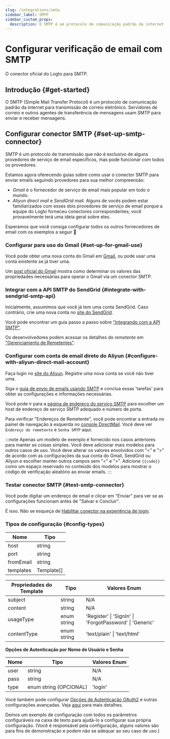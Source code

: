 ```yaml
---
slug: /integrations/smtp
sidebar_label: SMTP
sidebar_custom_props:
  description: O SMTP é um protocolo de comunicação padrão da internet para transmissão de correio eletrônico.
---
```



# Configurar verificação de email com SMTP

O conector oficial do Logto para SMTP.

<GuideTip />

## Introdução \{#get-started}

O SMTP (Simple Mail Transfer Protocol) é um protocolo de comunicação padrão da internet para transmissão de correio eletrônico. Servidores de correio e outros agentes de transferência de mensagens usam SMTP para enviar e receber mensagens.

## Configurar conector SMTP \{#set-up-smtp-connector}

SMTP é um protocolo de transmissão que não é exclusivo de alguns provedores de serviço de email específicos, mas pode funcionar com todos os provedores.

Estamos agora oferecendo guias sobre como usar o conector SMTP para enviar emails seguindo provedores para sua melhor compreensão:

- _Gmail_ é o fornecedor de serviço de email mais popular em todo o mundo.
- _Aliyun direct mail_ e _SendGrid mail_. Alguns de vocês podem estar familiarizados com esses dois provedores de serviço de email porque a equipe do Logto forneceu conectores correspondentes; você provavelmente terá uma ideia geral sobre eles.

Esperamos que você consiga configurar todos os outros fornecedores de email com os exemplos a seguir :rocket:

### Configurar para uso do Gmail \{#set-up-for-gmail-use}

Você pode obter uma nova conta do Gmail em [Gmail](https://mail.google.com/), ou pode usar uma conta existente se já tiver uma.

Um [post oficial do Gmail](https://support.google.com/a/answer/176600) mostra como determinar os valores das propriedades necessárias para operar o Gmail via um conector SMTP.

### Integrar com a API SMTP do SendGrid \{#integrate-with-sendgrid-smtp-api}

Inicialmente, assumimos que você já tem uma conta SendGrid. Caso contrário, crie uma nova conta no [site do SendGrid](https://app.sendgrid.com/).

Você pode encontrar um guia passo a passo sobre ["Integrando com a API SMTP"](https://docs.sendgrid.com/for-developers/sending-email/integrating-with-the-smtp-api).

Os desenvolvedores podem acessar os detalhes do _remetente_ em ["Gerenciamento de Remetentes"](https://mc.sendgrid.com/senders).

### Configurar com conta de email direto do Aliyun \{#configure-with-aliyun-direct-mail-account}

Faça login no [site do Aliyun](https://cn.aliyun.com/). Registre uma nova conta se você não tiver uma.

Siga o [guia de envio de emails usando SMTP](https://www.alibabacloud.com/help/en/directmail/latest/send-emails-using-smtp) e conclua essas 'tarefas' para obter as configurações e informações necessárias.

Você pode ir para a [página de endereço do serviço SMTP](https://www.alibabacloud.com/help/en/directmail/latest/smtp-service-address) para escolher um host de endereço de serviço SMTP adequado e número de porta.

Para verificar "Endereços de Remetente", você pode encontrar a entrada no painel de navegação à esquerda no [console DirectMail](https://dm.console.aliyun.com/). Você deve ver `Endereço do remetente` e `Senha SMTP` aqui.

:::note
Apenas um modelo de exemplo é fornecido nos casos anteriores para manter as coisas simples. Você deve adicionar mais modelos para outros casos de uso.
Você deve alterar os valores envolvidos com "\<" e ">" de acordo com as configurações da sua conta do Gmail, SendGrid ou Aliyun e escolher manter outros campos sem "\<" e ">".
Adicione `{{code}}` como um espaço reservado no conteúdo dos modelos para mostrar o código de verificação aleatório ao enviar emails.
:::

### Testar conector SMTP \{#test-smtp-connector}

Você pode digitar um endereço de email e clicar em "Enviar" para ver se as configurações funcionam antes de "Salvar e Concluir".

É isso. Não se esqueça de [Habilitar conector na experiência de login](/connectors/email-connectors/#enable-email-sign-up-or-sign-in).

### Tipos de configuração \{#config-types}

| Nome      | Tipo       |
| --------- | ---------- |
| host      | string     |
| port      | string     |
| fromEmail | string     |
| templates | Template[] |

| Propriedades do Template | Tipo        | Valores Enum                                             |
| ------------------------ | ----------- | -------------------------------------------------------- |
| subject                  | string      | N/A                                                      |
| content                  | string      | N/A                                                      |
| usageType                | enum string | 'Register' \| 'SignIn' \| 'ForgotPassword' \| 'Generic'  |
| contentType              | enum string | 'text/plain' \| 'text/html'                              |

**Opções de Autenticação por Nome de Usuário e Senha**

| Nome | Tipo                   | Valores Enum |
| ---- | ---------------------- | ------------ |
| user | string                 | N/A          |
| pass | string                 | N/A          |
| type | enum string (OPCIONAL) | 'login'      |

Você também pode configurar [Opções de Autenticação OAuth2](https://nodemailer.com/smtp/oauth2/) e outras configurações avançadas. Veja [aqui](https://nodemailer.com/smtp/) para mais detalhes.

Demos um exemplo de configuração com todos os parâmetros configuráveis na caixa de texto para ajudá-lo a configurar sua própria configuração. (Você é responsável pela configuração, alguns valores são para fins de demonstração e podem não se adequar ao seu caso de uso.)